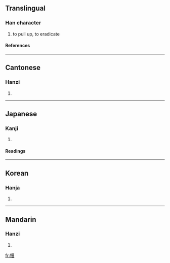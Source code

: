 ==Translingual==
===Han character===
{{Han char|rn=64|rad=手|as=09|sn=12|four=5101<sub>4</sub>|canj=手尸日女 (QSAV)}}
# to pull up, to eradicate
====References====
{{Han ref|kx=0443.040|dkj=12363|dj=0794.060|hdz=31913.040|uh=63E0|ud=25568|bh=D95D|bd=55645}}
----
==Cantonese==
===Hanzi===
{{yue-hanzi|jyut=|y=aat1, aat3}}
# {{defn|Cantonese}}
----
==Japanese==
===Kanji===
{{ja-kanji|grade=|rs=手09}}
# {{defn|Japanese}} 
====Readings====
{{ja-readings|on=[[さつ]] (satsu), [[あつ]] (atsu)|kun=[[ぬく]] (nuku), [[ふだ]] (fuda)}}
----
==Korean==
===Hanja===
{{ko-hanja|hangeul=알|eumhun=|rv=al|mr=al|y=al}}
# {{defn|Korean}}
----
==Mandarin==
===Hanzi===
{{cmn-hanzi|pin=[[yà]] ([[ya4]])|wg=ya<sup>4</sup>}}
# {{defn|Mandarin}}

[[fr:揠]]
